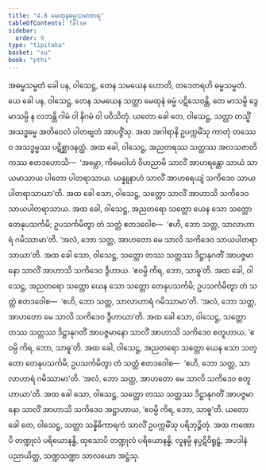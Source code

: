 ```yaml
---
title: "4.8 မေထုနဓမ္မသမာစာရ"
tableOfContents: false
sidebar:
  order: 9
type: "tipitaka"
basket: "su"
book: "pthi"
---
```



<DynamicBreadcrumb />

<Division number="127" book="pthi" e="ch" v="8" p="74">

<Paragraph number="264" book="pthi">
အဓမ္မသမ္မတံ ခေါ ပန, ဝါသေဋ္ဌ, တေန သမယေန ဟောတိ, တဒေတရဟိ ဓမ္မသမ္မတံ. ယေ ခေါ ပန, ဝါသေဋ္ဌ, တေန သမယေန သတ္တာ မေထုနံ ဓမ္မံ ပဋိသေဝန္တိ, တေ မာသမ္ပိ ဒွေမာသမ္ပိ န လဘန္တိ ဂါမံ ဝါ နိဂမံ ဝါ ပဝိသိတုံ. ယတော ခေါ တေ, ဝါသေဋ္ဌ, သတ္တာ တသ္မိံ အသဒ္ဓမ္မေ အတိဝေလံ ပါတဗျတံ အာပဇ္ဇိံသု. အထ အဂါရာနိ ဥပက္ကမိံသု ကာတုံ တဿေဝ အသဒ္ဓမ္မဿ ပဋိစ္ဆာဒနတ္ထံ. အထ ခေါ, ဝါသေဋ္ဌ, အညတရဿ သတ္တဿ အလသဇာတိကဿ ဧတဒဟောသိ—  ‘အမ္ဘော, ကိမေဝါဟံ ဝိဟညာမိ သာလိံ အာဟရန္တော သာယံ သာယမာသာယ ပါတော ပါတရာသာယ. ယန္နူနာဟံ သာလိံ အာဟရေယျံ သကိဒေဝ သာယပါတရာသာယာ’တိ.
</Paragraph>

<Paragraph number="265" book="pthi">
အထ ခေါ သော, ဝါသေဋ္ဌ, သတ္တော သာလိံ အာဟာသိ သကိဒေဝ သာယပါတရာသာယ. အထ ခေါ, ဝါသေဋ္ဌ, အညတရော သတ္တော ယေန သော သတ္တော တေနုပသင်္ကမိ; ဥပသင်္ကမိတွာ တံ သတ္တံ ဧတဒဝေါစ—  ‘ဧဟိ, ဘော သတ္တ, သာလာဟာရံ ဂမိဿာမာ’တိ. ‘အလံ, ဘော သတ္တ, အာဟတော မေ သာလိ သကိဒေဝ သာယပါတရာသာယာ’တိ. အထ ခေါ သော, ဝါသေဋ္ဌ, သတ္တော တဿ သတ္တဿ ဒိဋ္ဌာနုဂတိံ အာပဇ္ဇမာနော သာလိံ အာဟာသိ သကိဒေဝ ဒွီဟာယ. ‘ဧဝမ္ပိ ကိရ, ဘော, သာဓူ’တိ.
</Paragraph>

<Paragraph number="266" book="pthi">
အထ ခေါ, ဝါသေဋ္ဌ, အညတရော သတ္တော ယေန သော သတ္တော တေနုပသင်္ကမိ; ဥပသင်္ကမိတွာ တံ သတ္တံ ဧတဒဝေါစ—  ‘ဧဟိ, ဘော သတ္တ, သာလာဟာရံ ဂမိဿာမာ’တိ. ‘အလံ, ဘော သတ္တ, အာဟတော မေ သာလိ သကိဒေဝ ဒွီဟာယာ’တိ. အထ ခေါ သော, ဝါသေဋ္ဌ, သတ္တော တဿ သတ္တဿ ဒိဋ္ဌာနုဂတိံ အာပဇ္ဇမာနော သာလိံ အာဟာသိ သကိဒေဝ စတူဟာယ, ‘ဧဝမ္ပိ ကိရ, ဘော, သာဓူ’တိ.
</Paragraph>

<Paragraph number="267" book="pthi">
အထ ခေါ, ဝါသေဋ္ဌ, အညတရော သတ္တော ယေန သော သတ္တော တေနုပသင်္ကမိ; ဥပသင်္ကမိတွာ တံ သတ္တံ ဧတဒဝေါစ—  ‘ဧဟိ, ဘော သတ္တ, သာလာဟာရံ ဂမိဿာမာ’တိ. ‘အလံ, ဘော သတ္တ, အာဟတော မေ သာလိ သကိဒေဝ စတူဟာယာ’တိ. အထ ခေါ သော, ဝါသေဋ္ဌ, သတ္တော တဿ သတ္တဿ ဒိဋ္ဌာနုဂတိံ အာပဇ္ဇမာနော သာလိံ အာဟာသိ သကိဒေဝ အဋ္ဌာဟာယ, ‘ဧဝမ္ပိ ကိရ, ဘော, သာဓူ’တိ.
</Paragraph>

<Paragraph number="268" book="pthi">
ယတော ခေါ တေ, ဝါသေဋ္ဌ, သတ္တာ သန္နိဓိကာရကံ သာလိံ ဥပက္ကမိံသု ပရိဘုဉ္ဇိတုံ. အထ ကဏောပိ တဏ္ဍုလံ ပရိယောနန္ဓိ, ထုသောပိ တဏ္ဍုလံ ပရိယောနန္ဓိ; လူနမ္ပိ နပ္ပဋိဝိရူဠှံ, အပဒါနံ ပညာယိတ္ထ, သဏ္ဍသဏ္ဍာ သာလယော အဋ္ဌံသု.
</Paragraph>
</Division>